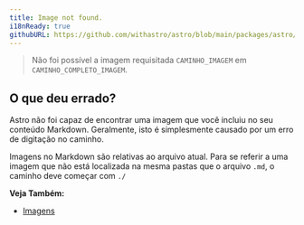 ```yaml
---
title: Image not found.
i18nReady: true
githubURL: https://github.com/withastro/astro/blob/main/packages/astro/src/core/errors/errors-data.ts
---
```


> Não foi possível a imagem requisitada `CAMINHO_IMAGEM` em `CAMINHO_COMPLETO_IMAGEM`.

## O que deu errado?

Astro não foi capaz de encontrar uma imagem que você incluiu no seu conteúdo Markdown. Geralmente, isto é simplesmente causado por um erro de digitação no caminho.

Imagens no Markdown são relativas ao arquivo atual. Para se referir a uma imagem que não está localizada na mesma pastas que o arquivo `.md`, o caminho deve começar com `./`

**Veja Também:**
-  [Imagens](/pt-br/guides/images/)
